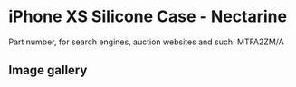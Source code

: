 
# iPhone XS Silicone Case - Nectarine

Part number, for search engines, auction websites and such: MTFA2ZM/A

## Image gallery

<div style={{ width: "768px" }}>
  <GalleryComponent
    images={[
      {
        original: "/everysource/MTFA2.png",
        thumbnail: "/everypreview/MTFA2.png",
      },
      {
        original: "/everysource/MTFA2_AV1_GOLD.png",
        thumbnail: "/everypreview/MTFA2_AV1_GOLD.png",
      },
      {
        original: "/everysource/MTFA2_AV1_SILVER.png",
        thumbnail: "/everypreview/MTFA2_AV1_SILVER.png",
      },
      {
        original: "/everysource/MTFA2_AV1_SPACE_GRAY.png",
        thumbnail: "/everypreview/MTFA2_AV1_SPACE_GRAY.png",
      },
      {
        original: "/everysource/MTFA2_AV2.png",
        thumbnail: "/everypreview/MTFA2_AV2.png",
      }
    ]}
  />
</div>